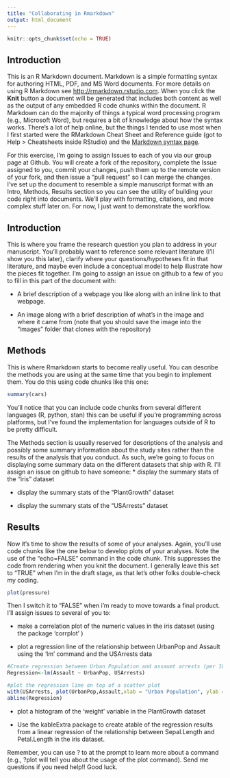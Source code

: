 ```yaml
---
title: "Collaborating in Rmarkdown"
output: html_document
---
```


```r
knitr::opts_chunk$set(echo = TRUE)
```

## Introduction

This is an R Markdown document. Markdown is a simple formatting syntax for authoring HTML, PDF, and MS Word documents. For more details on using R Markdown see <http://rmarkdown.rstudio.com>.
When you click the **Knit** button a document will be generated that includes both content as well as the output of any embedded R code chunks within the document. R Markdown can do the majority of things a typical word processing program (e.g., Microsoft Word), but requires a bit of knowledge about how the syntax works. There's a lot of help online, but the things I tended to use most when I first started were the RMarkdown Cheat Sheet and Reference guide (got to Help > Cheatsheets inside RStudio) and the [Markdown syntax page](https://daringfireball.net/projects/markdown/syntax).

For this exercise, I'm going to assign Issues to each of you via our group page at Github. You will create a fork of the repository, complete the Issue assigned to you, commit your changes, push them up to the remote version of your fork, and then issue a "pull request" so I can merge the changes. I've set up the document to resemble a simple manuscript format with an Intro, Methods, Results section so you can see the utility of building your code right into documents. We'll play with formatting, citations, and more complex stuff later on. For now, I just want to demonstrate the workflow.

## Introduction

This is where you frame the research question you plan to address in your manuscript. You'll probably want to reference some relevant literature (I'll show you this later), clarify where your questions/hypotheses fit in that literature, and maybe even include a conceptual model to help illustrate how the pieces fit together. I'm going to assign an issue on github to a few of you to fill in this part of the document with:

* A brief description of a webpage you like along with an inline link to that webpage.

* An image along with a brief description of what's in the image and where it came from (note that you should save the image into the "images" folder that clones with the repository)

## Methods

This is where Rmarkdown starts to become really useful. You can describe the methods you are using at the same time that you begin to implement them. You do this using code chunks like this one:

```r
summary(cars)
```
You'll notice that you can include code chunks from several different languages (R, python, stan) this can be useful if you're programming across platforms, but I've found the implementation for languages outside of R to be pretty difficult.

The Methods section is usually reserved for descriptions of the analysis and possibly some summary information about the study sites rather than the results of the analysis that you conduct. As such, we're going to focus on displaying some summary data on the different datasets that ship with R. I'll assign an issue on github to have someone:
* display the summary stats of the "iris" dataset

* display the summary stats of the "PlantGrowth" dataset

* display the summary stats of the "USArrests" dataset

## Results

Now it's time to show the results of some of your analyses. Again, you'll use code chunks like the one below to develop plots of your analyses. Note the use of the "echo=FALSE" command in the code chunk. This suppresses the code from rendering when you knit the document. I generally leave this set to "TRUE" when I'm in the draft stage, as that let's other folks double-check my coding. 

```r
plot(pressure)
```

Then I switch it to "FALSE" when i'm ready to move towards a final product. I'll assign issues to several of you to:

* make a correlation plot of the numeric values in the iris dataset (using the package 'corrplot' )

* plot a regression line of the relationship between UrbanPop and Assault using the 'lm' command and the USArrests data 

```r
#Create regression between Urban Population and assaumt arrests (per 100,000)
Regression<-lm(Assault ~ UrbanPop, USArrests) 

#plot the regression line on top of a scatter plot 
with(USArrests, plot(UrbanPop,Assault,xlab = "Urban Population", ylab = "Assault arrests (per 100,000)" )) 
abline(Regression)
```


* plot a histogram of the 'weight' variable in the PlantGrowth dataset

* Use the kableExtra package to create atable of the regression results from a linear regression of the relationship between Sepal.Length and Petal.Length in the iris dataset.

Remember, you can use ? to at the prompt to learn more about a command (e.g., ?plot will tell you about the usage of the plot command). Send me questions if you need help!! Good luck.

